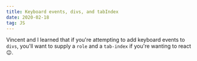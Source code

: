 ```yaml
---
title: Keyboard events, divs, and tabIndex
date: 2020-02-18
tag: JS
---
```


Vincent and I learned that if you're attempting to add keyboard events to `divs`,
you'll want to supply a `role` and a `tab-index` if you're wanting to react 😉.
